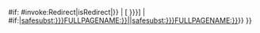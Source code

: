 {{{{{|safesubst:}}}#if: {{{{{|safesubst:}}}#invoke:Redirect|isRedirect|{{{1}}}}}
| <span class="plainlinks">[{{fullurl:{{{1}}}|redirect=no}} {{{2|{{{1}}}}}}]</span>
| {{{{{|safesubst:}}}#if:{{{2|}}}|[[:{{{{{|safesubst:}}}FULLPAGENAME:{{{1}}}}}|{{{2}}}]]|[[:{{{{{|safesubst:}}}FULLPAGENAME:{{{1}}}}}]]}}
}}<noinclude>{{lua|Module:Redirect}}
{{documentation}}
</noinclude>